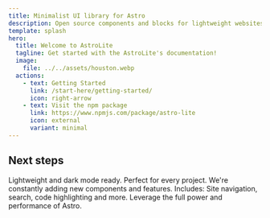 ```yaml
---
title: Minimalist UI library for Astro
description: Open source components and blocks for lightweight websites.
template: splash
hero:
  title: Welcome to AstroLite
  tagline: Get started with the AstroLite's documentation!
  image:
    file: ../../assets/houston.webp
  actions:
    - text: Getting Started
      link: /start-here/getting-started/
      icon: right-arrow
    - text: Visit the npm package
      link: https://www.npmjs.com/package/astro-lite
      icon: external
      variant: minimal
---
```



## Next steps

<CardGrid stagger>
	<Card title="Minimalist UI library" icon="puzzle">
		Lightweight and dark mode ready. Perfect for every project.
	</Card>
	<Card title="In active development" icon="seti:html">
		We're constantly adding new components and features.
	</Card>
	<Card title="Documentation that delights" icon="open-book">
		Includes: Site navigation, search, code highlighting and more.
	</Card>
	<Card title="Powered by Astro" icon="astro">
		Leverage the full power and performance of Astro.
	</Card>
</CardGrid>
